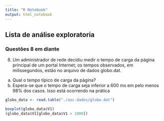 ```yaml
---
title: "R Notebook"
output: html_notebook
---
```


## Lista de análise exploratoria

### Questões 8 em diante

8.  Um administrador de rede decidiu medir o tempo de carga da página principal de um portal Internet; os tempos observados, em milissegundos, estão no arquivo de dados globo.dat.

```{=html}
<!-- -->
```
(a) Qual o tempo típico de carga da página?
(b) Espera-se que o tempo de carga seja inferior a 600 ms em pelo menos 98% dos casos. Isso está ocorrendo na prática

```r
globo_data <- read.table("./asc-dados/globo.dat")

```

```r
boxplot(globo_data$V1)
(globo_data$V1[globo_data$V1 > 1000])

```


